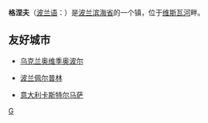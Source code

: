 {{Infobox Settlement
| name = 格涅夫<br/>Gniew
| image_skyline = Panorama Gniewa.jpg
| imagesize = 250px
| image_caption = 
| image_flag = POL Gniew flag.svg
| image_shield = POL Gniew COA.svg
| pushpin_map = Poland
| pushpin_label_position = bottom
| subdivision_type = 国家
| subdivision_name = {{POL}}
| subdivision_type1 = [[波兰行政区划|省]]
| subdivision_name1 = [[滨海省_(波兰)|滨海省]]
| subdivision_type2 = [[波兰行政区划|县]]
| subdivision_name2 =  [[特切夫县|特切夫县]]
| subdivision_type3 = [[波兰行政区划|乡]]
| subdivision_name3 =  [[格涅夫乡|格涅夫乡]]
| elevation_m = 47
| elevation_ft = 
| area_total_km2 = 8.25
| population_as_of = 2008年
| population_total = 8100
| population_density_km2 = auto
| timezone = [[CET|CET]]
| utc_offset = +1
| timezone_DST = [[CEST|CEST]]
| utc_offset_DST = +2
| latd = 53
| latm = 50
| lats = 
| latNS = N
| longd = 18
| longm = 50
| longs = 
| longEW = E
| website =  
}}
'''格涅夫'''（[[波兰语|波兰语]]：'''{{lang|pl|Gniew}}'''）是[[波兰|波兰]][[滨海省_(波兰)|滨海省]]的一个镇，位于[[维斯瓦河|维斯瓦河]]畔。

==友好城市==
*{{flagicon|Ukraine}}[[乌克兰|乌克兰]][[奥维季奥波尔|奥维季奥波尔]]
*{{flagicon|Poland}}[[波兰|波兰]][[佩尔普林|佩尔普林]]
*{{flagicon|Italy}}[[意大利|意大利]][[卡斯特尔马萨|卡斯特尔马萨]]

{{Authority control}}
{{Poland-stub}}

[[Category:波美拉尼亚省城市|G]]